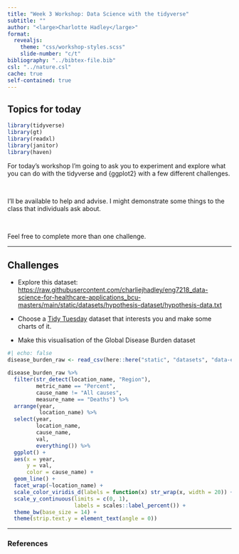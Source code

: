 ```yaml
---
title: "Week 3 Workshop: Data Science with the tidyverse"
subtitle: ""
author: "<large>Charlotte Hadley</large>"
format: 
  revealjs:
    theme: "css/workshop-styles.scss"
    slide-number: "c/t"
bibliography: "../bibtex-file.bib"
csl: "../nature.csl"
cache: true
self-contained: true
---
```


## Topics for today

```r
library(tidyverse)
library(gt)
library(readxl)
library(janitor)
library(haven)
```

For today's workshop I'm going to ask you to experiment and explore what you can do with the tidyverse and {ggplot2} with a few different challenges.

<br>

I'll be available to help and advise. I might demonstrate some things to the class that individuals ask about.

<br>

Feel free to complete more than one challenge.

-----------

## Challenges

- Explore this dataset: [https://raw.githubusercontent.com/charliejhadley/eng7218_data-science-for-healthcare-applications_bcu-masters/main/static/datasets/hypothesis-dataset/hypothesis-data.txt](https://raw.githubusercontent.com/charliejhadley/eng7218_data-science-for-healthcare-applications_bcu-masters/main/static/datasets/hypothesis-dataset/hypothesis-data.txt)

- Choose a [Tidy Tuesday](https://github.com/rfordatascience/tidytuesday) dataset that interests you and make some charts of it.

- Make this visualisation of the Global Disease Burden dataset

```r
#| echo: false
disease_burden_raw <- read_csv(here::here("static", "datasets", "data-example_global-burden-of-disease", "data-example_global-burden-of-disease.csv"))

disease_burden_raw %>% 
  filter(str_detect(location_name, "Region"),
         metric_name == "Percent",
         cause_name != "All causes",
         measure_name == "Deaths") %>% 
  arrange(year,
          location_name) %>% 
  select(year,
         location_name,
         cause_name,
         val,
         everything()) %>% 
  ggplot() +
  aes(x = year,
      y = val,
      color = cause_name) +
  geom_line() +
  facet_wrap(~location_name) +
  scale_color_viridis_d(labels = function(x) str_wrap(x, width = 20)) +
  scale_y_continuous(limits = c(0, 1),
                     labels = scales::label_percent()) +
  theme_bw(base_size = 14) +
  theme(strip.text.y = element_text(angle = 0))
```

-----------

### References

::: {#refs}
:::
